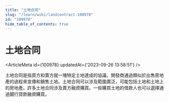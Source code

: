 ```yaml
---
title: "土地合同"
slug: "/learn/wiki/landcontract-100978"
id: "100978"
hide_table_of_contents: true
---
```



# 土地合同

<ArticleMeta id={100978} updatedAt={'2023-09-26 13:58:51'} />
<div className='border-solid border-b border-t-0 my-4 border-[var(--ifm-color-gray-300)]' />

土地合同是指買方和賣方就一塊特定土地達成的協議。開發商通過類似於出售房地產的過程來宣傳和銷售土地。土地合同可以涉及範圍廣泛，可能包括土地和土地上的房地產。許多土地合同涉及賣方融資購買。一些購買土地的借款人也可以選擇通過銀行貸款融資購買。
